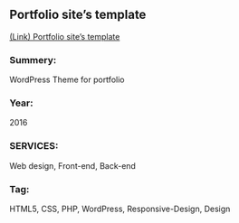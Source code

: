 ## Portfolio site's template

[(Link) Portfolio site's template](http://wpmmp.bmcc.cuny.edu/~stamura/portfolio/)

### Summery:  
WordPress Theme for portfolio

### Year:  
2016  

### SERVICES:  
Web design, Front-end, Back-end  

### Tag:  
HTML5, CSS, PHP, WordPress, Responsive-Design, Design
